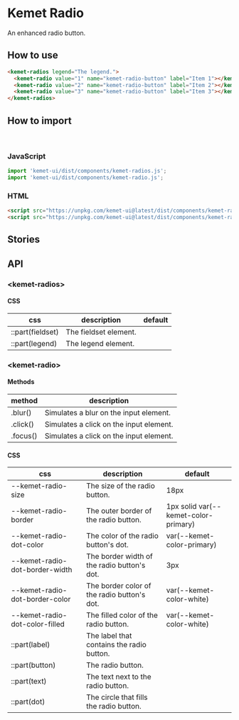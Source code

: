 
<Meta title="Components/Radio" component="kemet-radio" />

# Kemet Radio

An enhanced radio button.


## How to use

```html
<kemet-radios legend="The legend.">
  <kemet-radio value="1" name="kemet-radio-button" label="Item 1"></kemet-radio>
  <kemet-radio value="2" name="kemet-radio-button" label="Item 2"></kemet-radio>
  <kemet-radio value="3" name="kemet-radio-button" label="Item 3"></kemet-radio>
</kemet-radios>
```

## How to import

<br />

### JavaScript
```javascript
import 'kemet-ui/dist/components/kemet-radios.js';
import 'kemet-ui/dist/components/kemet-radio.js';
```

### HTML
```html
<script src="https://unpkg.com/kemet-ui@latest/dist/components/kemet-radios.js" type="module"></script>
<script src="https://unpkg.com/kemet-ui@latest/dist/components/kemet-radio.js" type="module"></script>
```

## Stories

<Canvas>
  <Story name="Standard" story={stories.Standard} />
</Canvas>

<ArgsTable story="Standard" />

## API

### &lt;kemet-radios&gt;

<ArgsTable of="kemet-radios" />

#### CSS

| css              | description            | default |
| ---------------- | ---------------------- | ------- |
| ::part(fieldset) |  The fieldset element. |         |
| ::part(legend)   |  The legend element.   |         |

### &lt;kemet-radio&gt;

<ArgsTable of="kemet-radio" />

#### Methods

| method     | description                              |
| ---------- | ---------------------------------------- |
| .blur()    | Simulates a blur on the input element.   |
| .click()   | Simulates a click on the input element.  |
| .focus()   | Simulates a click on the input element.  |

#### CSS

| css                            | description                                 | default                              |
| ------------------------------ | ------------------------------------------- | ------------------------------------ |
| --kemet-radio-size             | The size of the radio button.               | 18px                                 |
| --kemet-radio-border           | The outer border of the radio button.       | 1px solid var(--kemet-color-primary) |
| --kemet-radio-dot-color        | The color of the radio button's dot.        | var(--kemet-color-primary)           |
| --kemet-radio-dot-border-width | The border width of the radio button's dot. | 3px                                  |
| --kemet-radio-dot-border-color | The border color of the radio button's dot. | var(--kemet-color-white)             |
| --kemet-radio-dot-color-filled | The filled color of the radio button.       | var(--kemet-color-white)             |
| ::part(label)                  | The label that contains the radio button.   |                                      |
| ::part(button)                 | The radio button.                           |                                      |
| ::part(text)                   | The text next to the radio button.          |                                      |
| ::part(dot)                    | The circle that fills the radio button.     |                                      |
